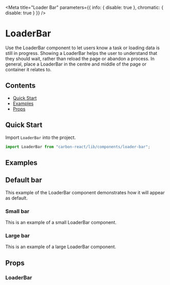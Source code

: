 
<Meta
  title="Loader Bar"
  parameters={{ info: { disable: true }, chromatic: { disable: true } }}
/>

# LoaderBar

Use the LoaderBar component to let users know a task or loading data is still in progress.
Showing a LoaderBar helps the user to understand that they should wait, rather than reload the page or abandon a process.
In general, place a LoaderBar in the centre and middle of the page or container it relates to.

## Contents

- [Quick Start](#quick-start)
- [Examples](#examples)
- [Props](#props)

## Quick Start

Import `LoaderBar` into the project.

```javascript
import LoaderBar from "carbon-react/lib/components/loader-bar";
```

## Examples

## Default bar

This example of the LoaderBar component demonstrates how it will appear as default.

<Preview>
  <Story name="default">
    <LoaderBar mt={2} />
  </Story>
</Preview>

### Small bar

This is an example of a small LoaderBar component.

<Preview>
  <Story name="small">
    <LoaderBar size="small" mt={2} />
  </Story>
</Preview>

### Large bar

This is an example of a large LoaderBar component.

<Preview>
  <Story name="large">
    <LoaderBar size="large" mt={2} />
  </Story>
</Preview>

## Props

### LoaderBar

<Props of={LoaderBar} />
